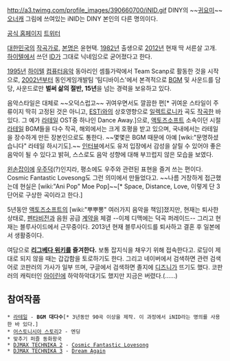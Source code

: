 http://a3.twimg.com/profile_images/390660700/iNID.gif
DINY의 ~~[[귀요미]]~~ [[오너캐]]
그림에 쓰여있는 iNID는 DINY 본인의 다른 명의이다.

[http://www.dinylab.com/ 공식 홈페이지]
[http://twitter.com/dinylab 트위터]

[[대한민국]]의 [[작곡가]]로, [[본명]]은 윤현택.
[[1982년]] 출생으로 [[2012년]] 현재 딱 서른살 고개.
[[하이텔]]에서 쓰던 [[ID]]가 그대로 닉네임으로 굳어졌다고 한다.

[[1995년]] [[하이텔]] [[컴퓨터]][[음악]] 동아리인 셈틀가락에서 Team Scanp로 활동한 것을 시작으로, [[2002년]]부터 동인게임개발팀 '팀디바이스'에서 본격적으로 [[BGM]] 및 사운드를 담당, 사운드로만 '''벌써 삶의 절반, 15년'''을 넘는 경력을 보유하고 있다.

음악스타일은 대체로 ~~오덕스럽고~~ 귀여우면서도 깔끔한 편[* 귀여운 스타일이 주류이지 딱히 고정된 것은 아니고, [[ESTi]]와의 상호영향으로 [[일렉트로니카]] 곡도 [[작곡]]한 바 있다. 그 예가 [[라테일]] OST중 하나인 Dance Away.]으로, [[액토즈소프트]] 소속이던 시절 [[라테일]] BGM들을 다수 작곡, 해외에서는 크게 호평을 받고 있으며, 국내에서는 라테일을 장수하게 만든 장본인으로도 통한다. ~~몇몇은 BGM 때문에 아예 [wiki:"문명하셨습니다" 라테일 하시기도].~~ [http://www.khgames.co.kr/gamestoday/week_11/main_content.html?mCode=5596621101284097&sCode=4813751101284178&idx=468&code=w_issue 인터뷰]에서도 유저 입장에서 감성을 살릴 수 있어야 좋은 음악이 될 수 있다고 밝혀, 스스로도 음악 성향에 대해 부끄럽지 않은 모습을 보였다.

[[왼손잡이]]에 [[우주덕]](?)인지라, 평소에도 우주와 관련된 표현을 즐겨 쓰는 편이다. Cosmic Fantastic Lovesong도 그런 의미에서 만들었다고. ~~나름 거창하게 접근했는데 현실은 [wiki:"Ani Pop" Moe Pop]~~[* Space, Distance, Love, 이렇게 단 3단어로 구상한 곡이라고 한다.]

5년동안 [[액토즈소프트]]의 [wiki:"뿌뿌뽕" 여러가지 음악을 책임]졌지만, 현재는 퇴사한 상태로, [[펜타비전]]과 음원 공급 [[계약]]을 체결 --이제 디맥에는 덕곡 퍼레이드-- 그리고 현재는 블루사이드에서 근무중이다.
2013년 현재 블루사이드를 퇴사하고 결혼 후 일본에서 생활중이다.

여담으로 '''[[리그베다 위키]]를 즐겨한다.''' 보통 잡지식을 채우기 위해 접속한다고. 로딩이 제대로 되지 않을 때는 갑갑함을 토로하기도 한다. 그리고 네이버에서 검색하면 관련 검색어로 코판러의 가사가 일부 뜨며, 구글에서 검색하면 졸지에 [[디즈니]]가 뜨기도 했다. 코판러의 캐릭터인 [[아이린]]에 하악하악대기도 했지만 지금은 버렸다.(……)

== 참여작품 ==

 * [[라테일]] - '''BGM 대다수'''[* 3년동안 90곡 이상을 제작. 이 과정에서 iNID라는 명의를 사용한 바 있다.]
 * [[어스토니시아 스토리]]2 - 엔딩
 * 맞추기 퍼즐 동화왕국
 * [[DJMAX TECHNIKA 2]] - [[Cosmic Fantastic Lovesong]]
 * [[DJMAX TECHNIKA 3]] - [[Dream Again]]
